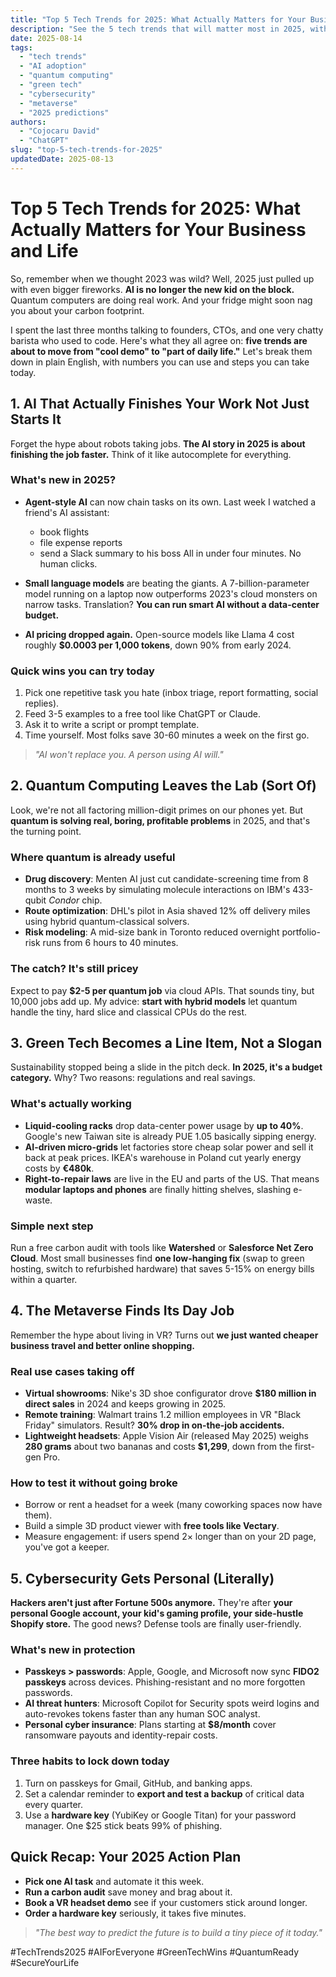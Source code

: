 ```yaml
---
title: "Top 5 Tech Trends for 2025: What Actually Matters for Your Business and Life"
description: "See the 5 tech trends that will matter most in 2025, with real examples, costs, and simple steps you can take today to stay ahead."
date: 2025-08-14
tags:
  - "tech trends"
  - "AI adoption"
  - "quantum computing"
  - "green tech"
  - "cybersecurity"
  - "metaverse"
  - "2025 predictions"
authors:
  - "Cojocaru David"
  - "ChatGPT"
slug: "top-5-tech-trends-for-2025"
updatedDate: 2025-08-13
---
```


# Top 5 Tech Trends for 2025: What Actually Matters for Your Business and Life

So, remember when we thought 2023 was wild? Well, 2025 just pulled up with even bigger fireworks. **AI is no longer the new kid on the block.** Quantum computers are doing real work. And your fridge might soon nag you about your carbon footprint.

I spent the last three months talking to founders, CTOs, and one very chatty barista who used to code. Here's what they all agree on: **five trends are about to move from "cool demo" to "part of daily life."** Let's break them down in plain English, with numbers you can use and steps you can take today.

## 1. AI That Actually Finishes Your Work Not Just Starts It

Forget the hype about robots taking jobs. **The AI story in 2025 is about finishing the job faster.** Think of it like autocomplete for everything.

### What's new in 2025?

- **Agent-style AI** can now chain tasks on its own. Last week I watched a friend's AI assistant:
  * book flights
  * file expense reports
  * send a Slack summary to his boss
  All in under four minutes. No human clicks.

- **Small language models** are beating the giants. A 7-billion-parameter model running on a laptop now outperforms 2023's cloud monsters on narrow tasks. Translation? **You can run smart AI without a data-center budget.**

- **AI pricing dropped again.** Open-source models like Llama 4 cost roughly **$0.0003 per 1,000 tokens**, down 90% from early 2024.

### Quick wins you can try today

1. Pick one repetitive task you hate (inbox triage, report formatting, social replies).
2. Feed 3-5 examples to a free tool like ChatGPT or Claude.
3. Ask it to write a script or prompt template.
4. Time yourself. Most folks save 30-60 minutes a week on the first go.

> _"AI won't replace you. A person using AI will."_

## 2. Quantum Computing Leaves the Lab (Sort Of)

Look, we're not all factoring million-digit primes on our phones yet. But **quantum is solving real, boring, profitable problems** in 2025, and that's the turning point.

### Where quantum is already useful

- **Drug discovery**: Menten AI just cut candidate-screening time from 8 months to 3 weeks by simulating molecule interactions on IBM's 433-qubit *Condor* chip.
- **Route optimization**: DHL's pilot in Asia shaved 12% off delivery miles using hybrid quantum-classical solvers.
- **Risk modeling**: A mid-size bank in Toronto reduced overnight portfolio-risk runs from 6 hours to 40 minutes.

### The catch? It's still pricey

Expect to pay **$2-5 per quantum job** via cloud APIs. That sounds tiny, but 10,000 jobs add up. My advice: **start with hybrid models** let quantum handle the tiny, hard slice and classical CPUs do the rest.

## 3. Green Tech Becomes a Line Item, Not a Slogan

Sustainability stopped being a slide in the pitch deck. **In 2025, it's a budget category.** Why? Two reasons: regulations and real savings.

### What's actually working

- **Liquid-cooling racks** drop data-center power usage by **up to 40%**. Google's new Taiwan site is already PUE 1.05 basically sipping energy.
- **AI-driven micro-grids** let factories store cheap solar power and sell it back at peak prices. IKEA's warehouse in Poland cut yearly energy costs by **€480k**.
- **Right-to-repair laws** are live in the EU and parts of the US. That means **modular laptops and phones** are finally hitting shelves, slashing e-waste.

### Simple next step

Run a free carbon audit with tools like **Watershed** or **Salesforce Net Zero Cloud**. Most small businesses find **one low-hanging fix** (swap to green hosting, switch to refurbished hardware) that saves 5-15% on energy bills within a quarter.

## 4. The Metaverse Finds Its Day Job

Remember the hype about living in VR? Turns out **we just wanted cheaper business travel and better online shopping.**

### Real use cases taking off

- **Virtual showrooms**: Nike's 3D shoe configurator drove **$180 million in direct sales** in 2024 and keeps growing in 2025.
- **Remote training**: Walmart trains 1.2 million employees in VR "Black Friday" simulators. Result? **30% drop in on-the-job accidents.**
- **Lightweight headsets**: Apple Vision Air (released May 2025) weighs **280 grams** about two bananas and costs **$1,299**, down from the first-gen Pro.

### How to test it without going broke

- Borrow or rent a headset for a week (many coworking spaces now have them).
- Build a simple 3D product viewer with **free tools like Vectary**.
- Measure engagement: if users spend 2× longer than on your 2D page, you've got a keeper.

## 5. Cybersecurity Gets Personal (Literally)

**Hackers aren't just after Fortune 500s anymore.** They're after **your personal Google account, your kid's gaming profile, your side-hustle Shopify store.** The good news? Defense tools are finally user-friendly.

### What's new in protection

- **Passkeys > passwords**: Apple, Google, and Microsoft now sync **FIDO2 passkeys** across devices. Phishing-resistant and no more forgotten passwords.
- **AI threat hunters**: Microsoft Copilot for Security spots weird logins and auto-revokes tokens faster than any human SOC analyst.
- **Personal cyber insurance**: Plans starting at **$8/month** cover ransomware payouts and identity-repair costs.

### Three habits to lock down today

1. Turn on passkeys for Gmail, GitHub, and banking apps.
2. Set a calendar reminder to **export and test a backup** of critical data every quarter.
3. Use a **hardware key** (YubiKey or Google Titan) for your password manager. One $25 stick beats 99% of phishing.

## Quick Recap: Your 2025 Action Plan

- **Pick one AI task** and automate it this week.
- **Run a carbon audit** save money and brag about it.
- **Book a VR headset demo** see if your customers stick around longer.
- **Order a hardware key** seriously, it takes five minutes.

> _"The best way to predict the future is to build a tiny piece of it today."_

#TechTrends2025 #AIForEveryone #GreenTechWins #QuantumReady #SecureYourLife